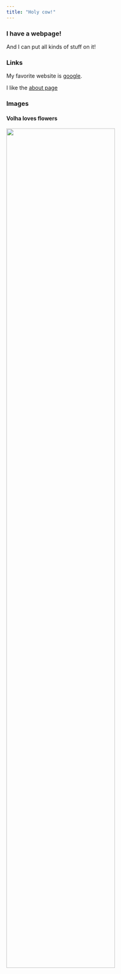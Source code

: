 ```yaml
---
title: "Holy cow!"
---
```


### I have a webpage!
And I can put all kinds of stuff on it!

### Links
My favorite website is [google](https://www.google.com).

I like the [about page](about.html)

### Images
#### Volha loves flowers
<img src="images/IMG_3164.JPG" style="width:75%">



